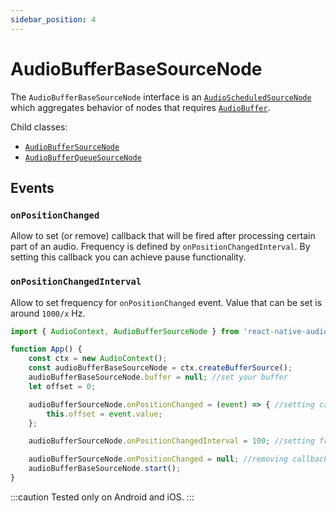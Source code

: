 ```yaml
---
sidebar_position: 4
---
```



# AudioBufferBaseSourceNode

The `AudioBufferBaseSourceNode` interface is an [`AudioScheduledSourceNode`](/sources/audio-scheduled-source-node) which aggregates behavior of nodes that requires [`AudioBuffer`](/sources/audio-buffer).

Child classes:
 - [`AudioBufferSourceNode`](/sources/audio-buffer-source-node)
 - [`AudioBufferQueueSourceNode`](/sources/audio-buffer-queue-source-node)

## Events

### `onPositionChanged` <Experimental />

Allow to set (or remove) callback that will be fired after processing certain part of an audio.
Frequency is defined by `onPositionChangedInterval`. By setting this callback you can achieve pause functionality.

### `onPositionChangedInterval` <Experimental />

Allow to set frequency for `onPositionChanged` event. Value that can be set is around `1000/x` Hz.

```ts
import { AudioContext, AudioBufferSourceNode } from 'react-native-audio-api';

function App() {
    const ctx = new AudioContext();
    const audioBufferBaseSourceNode = ctx.createBufferSource();
    audioBufferBaseSourceNode.buffer = null; //set your buffer
    let offset = 0;

    audioBufferSourceNode.onPositionChanged = (event) => { //setting callback
        this.offset = event.value;
    };

    audioBufferSourceNode.onPositionChangedInterval = 100; //setting frequency to ~10Hz

    audioBufferSourceNode.onPositionChanged = null; //removing callback
    audioBufferBaseSourceNode.start();
}
```

:::caution
Tested only on Android and iOS.
:::
